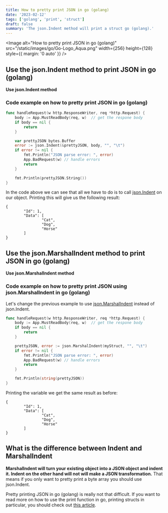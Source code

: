 ```yaml
---
title: How to pretty print JSON in go (golang)
date: '2023-02-12'
tags: ['golang', 'print', 'struct']
draft: false
summary: 'The json.Indent method will print a struct go (golang).'
---
```


<Image
  alt="How to pretty print JSON in go (golang)"
  src="/static/images/go/Go-Logo_Aqua.png"
  width={256}
  height={128}
  style={{ margin: '0 auto' }}
/>

## Use the json.Indent method to print JSON in go (golang)

**Use json.Indent method**

### Code example on how to pretty print JSON in go (golang)

```go
func handleRequest(w http.ResponseWriter, req *http.Request) {
    body := App.MustReadBody(req, w)  // get the respone body
    if body == nil {
        return
    }

    var prettyJSON bytes.Buffer
    error := json.Indent(&prettyJSON, body, "", "\t")
    if error != nil {
        fmt.Println("JSON parse error: ", error)
        App.BadRequest(w) // handle errors
        return
    }

    fmt.Println(prettyJSON.String())
}
```

In the code above we can see that all we have to do is to call [json.Indent](https://pkg.go.dev/encoding/json#Indent) on our object.
Printing this will give us the following result:

```
{
        "Id": 1,
        "Data": [
                "Cat",
                "Dog",
                "Horse"
        ]
}
```

## Use the json.MarshalIndent method to print JSON in go (golang)

**Use json.MarshalIndent method**

### Code example on how to pretty print JSON using json.MarshalIndent in go (golang)

Let's change the previous example to use [json.MarshalIndent](https://pkg.go.dev/encoding/json#MarshalIndent) instead of json.Indent.

```go
func handleRequest(w http.ResponseWriter, req *http.Request) {
    body := App.MustReadBody(req, w)  // get the respone body
    if body == nil {
        return
    }

    prettyJSON, error := json.MarshalIndent(myStruct, "", "\t")
    if error != nil {
        fmt.Println("JSON parse error: ", error)
        App.BadRequest(w) // handle errors
        return
    }

    fmt.Println(string(prettyJSON))
}
```

Printing the variable we get the same result as before:

```
{
        "Id": 1,
        "Data": [
                "Cat",
                "Dog",
                "Horse"
        ]
}
```

## What is the difference between Indent and MarshalIndent

**MarshalIndent will turn your existing object into a JSON object and indent it. Indent on the other hand will not will make a JSON transformation.**
That means if you only want to pretty print a byte array you should use json.Indent.

Pretty printing JSON in go (golang) is really not that difficult.
If you want to read more on how to use the print function in go, printing structs in particular, you should check out [this article](https://www.go-code.dev/blog/go/print/how-to-print-a-struct-in-go).
